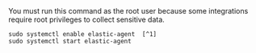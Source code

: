 
<DocCallOut title="Tip">
You must run this command as the root user because some
integrations require root privileges to collect sensitive data.
</DocCallOut>

```shell
sudo systemctl enable elastic-agent  [^1]
sudo systemctl start elastic-agent
```
[^1]: The RPM package includes a service unit for Linux systems with systemd. On
these systems, you can manage ((agent)) by using the usual systemd commands. If
you don't have systemd, run `sudo service elastic-agent start`.
